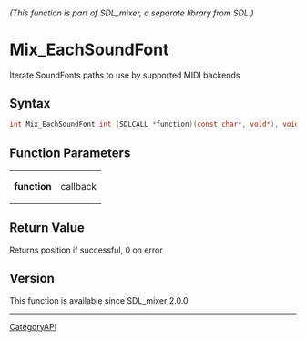 ====== (This function is part of SDL_mixer, a separate library from SDL.) ======
= Mix_EachSoundFont =

Iterate SoundFonts paths to use by supported MIDI backends 

== Syntax ==

<syntaxhighlight lang='c'>
int Mix_EachSoundFont(int (SDLCALL *function)(const char*, void*), void *data);
</syntaxhighlight>

== Function Parameters ==

{|
|'''function'''
|callback
|}

== Return Value ==

Returns position if successful, 0 on error

== Version ==

This function is available since SDL_mixer 2.0.0.

----
[[CategoryAPI]]


